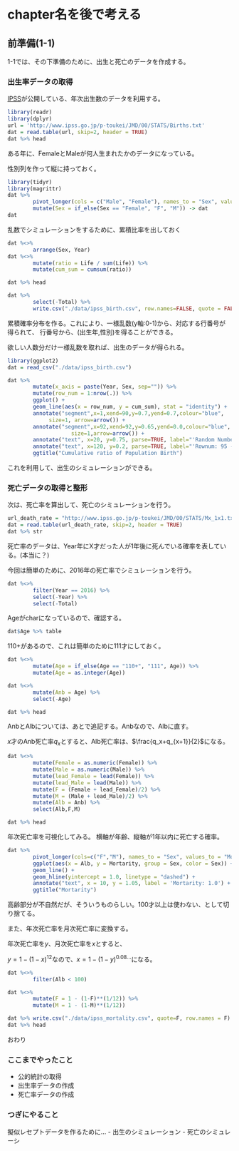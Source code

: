 # chapter名を後で考える


## 前準備(1-1)

1-1では、その下準備のために、出生と死亡のデータを作成する。

### 出生率データの取得

[IPSS](http://www.ipss.go.jp/)が公開している、年次出生数のデータを利用する。

```r
library(readr)
library(dplyr)
url = 'http://www.ipss.go.jp/p-toukei/JMD/00/STATS/Births.txt'
dat = read.table(url, skip=2, header = TRUE)
dat %>% head
```
ある年に、FemaleとMaleが何人生まれたかのデータになっている。

性別列を作って縦に持っておく。

```r
library(tidyr)
library(magrittr)
dat %>%  
        pivot_longer(cols = c("Male", "Female"), names_to = "Sex", values_to = "Life") %>% 
        mutate(Sex = if_else(Sex == "Female", "F", "M")) -> dat
dat
```

乱数でシミュレーションをするために、累積比率を出しておく

```r
dat %<>%
        arrange(Sex, Year)
dat %<>%
        mutate(ratio = Life / sum(Life)) %>%
        mutate(cum_sum = cumsum(ratio))

dat %>% head

dat %>% 
        select(-Total) %>% 
        write.csv("./data/ipss_birth.csv", row.names=FALSE, quote = FALSE)
```


累積確率分布を作る。これにより、一様乱数(y軸:0-1)から、対応する行番号が得られて、
行番号から、(出生年,性別)を得ることができる。

欲しい人数分だけ一様乱数を取れば、出生のデータが得られる。

```r
library(ggplot2)
dat = read_csv("./data/ipss_birth.csv")

dat %>% 
        mutate(x_axis = paste(Year, Sex, sep="")) %>% 
        mutate(row_num = 1:nrow(.)) %>% 
        ggplot() + 
        geom_line(aes(x = row_num, y = cum_sum), stat = "identity") +
        annotate("segment",x=1,xend=90,y=0.7,yend=0.7,colour="blue",
             size=1, arrow=arrow()) + 
        annotate("segment",x=92,xend=92,y=0.65,yend=0.0,colour="blue",
                    size=1,arrow=arrow()) + 
        annotate("text", x=20, y=0.75, parse=TRUE, label="'Random Number 0.7'") +
        annotate("text", x=120, y=0.2, parse=TRUE, label="'Rownum: 95 -> 1969-Female'") +
        ggtitle("Cumulative ratio of Population Birth")

```

これを利用して、出生のシミュレーションができる。


### 死亡データの取得と整形

次は、死亡率を算出して、死亡のシミュレーションを行う。


```r
url_death_rate = "http://www.ipss.go.jp/p-toukei/JMD/00/STATS/Mx_1x1.txt"
dat = read.table(url_death_rate, skip=2, header = TRUE)
dat %>% str

```

死亡率のデータは、Year年にX才だった人が1年後に死んでいる確率を表している。(本当に？)

今回は簡単のために、2016年の死亡率でシミュレーションを行う。

```r
dat %<>% 
        filter(Year == 2016) %>% 
        select(-Year) %>% 
        select(-Total)
```

Ageがcharになっているので、確認する。

```r
dat$Age %>% table
```
110+があるので、これは簡単のために111才にしておく。

```r
dat %<>%
        mutate(Age = if_else(Age == "110+", "111", Age)) %>% 
        mutate(Age = as.integer(Age)) 

dat %<>%
        mutate(Anb = Age) %>% 
        select(-Age)

dat %>% head
```

AnbとAlbについては、あとで追記する。Anbなので、Albに直す。

$x$才のAnb死亡率$q_x$とすると、Alb死亡率は、$\frac{q_x+q_{x+1}}{2}$になる。

```r
dat %<>%
        mutate(Female = as.numeric(Female)) %>%
        mutate(Male = as.numeric(Male)) %>% 
        mutate(lead_Female = lead(Female)) %>% 
        mutate(lead_Male = lead(Male)) %>% 
        mutate(F = (Female + lead_Female)/2) %>% 
        mutate(M = (Male + lead_Male)/2) %>% 
        mutate(Alb = Anb) %>% 
        select(Alb,F,M)

dat %>% head
```

年次死亡率を可視化してみる。
横軸が年齢、縦軸が1年以内に死亡する確率。
```r
dat %>% 
        pivot_longer(cols=c("F","M"), names_to = "Sex", values_to = "Mortarity") %>% 
        ggplot(aes(x = Alb, y = Mortarity, group = Sex, color = Sex)) + 
        geom_line() + 
        geom_hline(yintercept = 1.0, linetype = "dashed") + 
        annotate("text", x = 10, y = 1.05, label = 'Mortarity: 1.0') + 
        ggtitle("Mortarity")
```

高齢部分が不自然だが、そういうものらしい。100才以上は使わない、として切り捨てる。

また、年次死亡率を月次死亡率に変換する。

年次死亡率を$y$、月次死亡率を$x$とすると、

$y = 1 - (1-x)^{12}$なので、$x = 1 - (1-y)^{0.08...}$になる。

```r
dat %<>%
        filter(Alb < 100)

dat %<>% 
        mutate(F = 1 - (1-F)**(1/12)) %>% 
        mutate(M = 1 - (1-M)**(1/12)) 

dat %>% write.csv("./data/ipss_mortality.csv", quote=F, row.names = F)
dat %>% head

```

おわり

### ここまでやったこと
- 公的統計の取得
- 出生率データの作成
- 死亡率データの作成
 
### つぎにやること
擬似レセプトデータを作るために...
- 出生のシミュレーション
- 死亡のシミュレーシ
